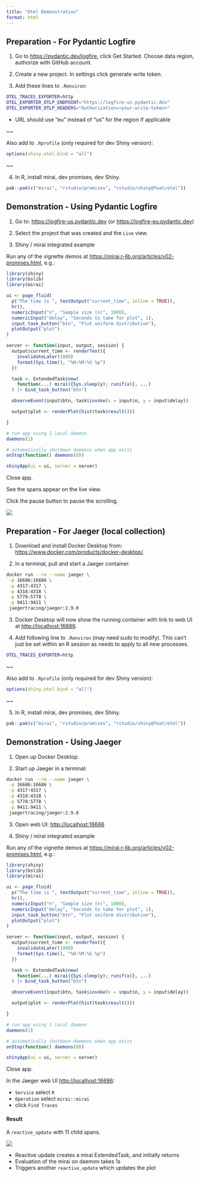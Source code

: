 ```yaml
---
title: "Otel Demonstration"
format: html
---
```


## Preparation - For Pydantic Logfire

1. Go to <https://pydantic.dev/logfire>, click Get Started. Choose data region, authorize with GitHub account.

2. Create a new project. In settings click generate write token.

3. Add these lines to `.Renviron`:

```sh
OTEL_TRACES_EXPORTER=http
OTEL_EXPORTER_OTLP_ENDPOINT="https://logfire-us.pydantic.dev"
OTEL_EXPORTER_OTLP_HEADERS="Authorization=<your-write-token>"
```
* URL should use "eu" instead of "us" for the region if applicable

~~

Also add to `.Rprofile` (only required for dev Shiny version):

```r
options(shiny.otel.bind = "all")
```
~~

4. In R, install mirai, dev promises, dev Shiny.

```r
pak::pak(c("mirai", "rstudio/promises", "rstudio/shiny@feat/otel"))
```

## Demonstration - Using Pydantic Logfire

1. Go to: <https://logfire-us.pydantic.dev>
   (or <https://logfire-eu.pydantic.dev>)

2. Select the project that was created and the `Live` view.

3. Shiny / mirai integrated example

Run any of the vignette demos at <https://mirai.r-lib.org/articles/v02-promises.html>, e.g.:

```r
library(shiny)
library(bslib)
library(mirai)

ui <- page_fluid(
  p("The time is ", textOutput("current_time", inline = TRUE)),
  hr(),
  numericInput("n", "Sample size (n)", 1000),
  numericInput("delay", "Seconds to take for plot", 1),
  input_task_button("btn", "Plot uniform distribution"),
  plotOutput("plot")
)

server <- function(input, output, session) {
  output$current_time <- renderText({
    invalidateLater(1000)
    format(Sys.time(), "%H:%M:%S %p")
  })

  task <- ExtendedTask$new(
    function(...) mirai({Sys.sleep(y); runif(x)}, ...)
  ) |> bind_task_button("btn")

  observeEvent(input$btn, task$invoke(x = input$n, y = input$delay))

  output$plot <- renderPlot(hist(task$result()))

}

# run app using 1 local daemon
daemons(1)

# automatically shutdown daemons when app exits
onStop(function() daemons(0))

shinyApp(ui = ui, server = server)
```

Close app.

See the spans appear on the live view.

Click the pause button to pause the scrolling.

![](otel-logfire.png)


## Preparation - For Jaeger (local collection)

1.  Download and install Docker Desktop from: <https://www.docker.com/products/docker-desktop/>.

2.  In a terminal, pull and start a Jaeger container.

``` sh
docker run --rm --name jaeger \
 -p 16686:16686 \
 -p 4317:4317 \
 -p 4318:4318 \
 -p 5778:5778 \
 -p 9411:9411 \
 jaegertracing/jaeger:2.9.0
```

3. Docker Desktop will now show the running container with link to web UI at <http://localhost:16686>.

4. Add following line to `.Renviron` (may need sudo to modify).
This can't just be set within an R session as needs to apply to all new processes.

```sh
OTEL_TRACES_EXPORTER=http
```

~~

Also add to `.Rprofile` (only required for dev Shiny version):

```r
options(shiny.otel.bind = "all")
```
~~

5. In R, install mirai, dev promises, dev Shiny.

```r
pak::pak(c("mirai", "rstudio/promises", "rstudio/shiny@feat/otel"))
```

## Demonstration - Using Jaeger

1. Open up Docker Desktop.

2. Start up Jaeger in a terminal:

```sh
docker run --rm --name jaeger \
 -p 16686:16686 \
 -p 4317:4317 \
 -p 4318:4318 \
 -p 5778:5778 \
 -p 9411:9411 \
 jaegertracing/jaeger:2.9.0
```
3. Open web UI: <http://localhost:16686>

4. Shiny / mirai integrated example

Run any of the vignette demos at <https://mirai.r-lib.org/articles/v02-promises.html>, e.g.:

```r
library(shiny)
library(bslib)
library(mirai)

ui <- page_fluid(
  p("The time is ", textOutput("current_time", inline = TRUE)),
  hr(),
  numericInput("n", "Sample size (n)", 1000),
  numericInput("delay", "Seconds to take for plot", 1),
  input_task_button("btn", "Plot uniform distribution"),
  plotOutput("plot")
)

server <- function(input, output, session) {
  output$current_time <- renderText({
    invalidateLater(1000)
    format(Sys.time(), "%H:%M:%S %p")
  })

  task <- ExtendedTask$new(
    function(...) mirai({Sys.sleep(y); runif(x)}, ...)
  ) |> bind_task_button("btn")

  observeEvent(input$btn, task$invoke(x = input$n, y = input$delay))

  output$plot <- renderPlot(hist(task$result()))

}

# run app using 1 local daemon
daemons(1)

# automatically shutdown daemons when app exits
onStop(function() daemons(0))

shinyApp(ui = ui, server = server)
```

Close app.

In the Jaeger web UI <http://localhost:16686>:

- `Service` select `R`
- `Operation` select `mirai::mirai`
- click `Find Traces`

#### Result

A `reactive_update` with 11 child spans.

![](otel-jaeger.png)

- Reactive update creates a mirai ExtendedTask, and initially returns
- Evaluation of the mirai on daemon takes 1s
- Triggers another `reactive_update` which updates the plot

